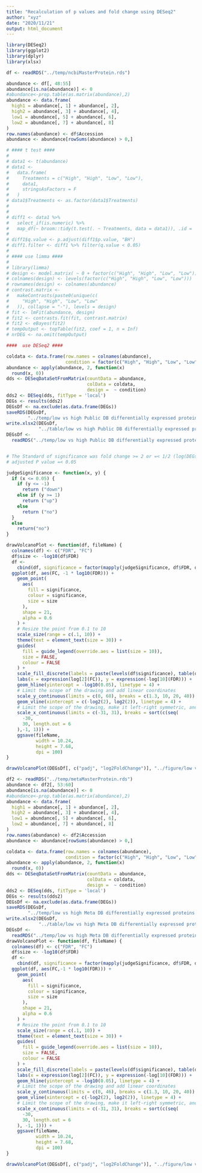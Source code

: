 ```yaml
---
title: "Recalculation of p values and fold change using DESeq2"
author: "xyz"
date: "2020/11/21"
output: html_document
---
```


```r
library(DESeq2)
library(ggplot2)
library(dplyr)
library(xlsx)

df <- readRDS("../temp/ncbiMasterProtein.rds")

abundance <- df[, 48:55]
abundance[is.na(abundance)] <- 0
#abundance<-prop.table(as.matrix(abundance),2)
abundance <- data.frame(
  high1 = abundance[, 1] + abundance[, 2],
  high2 = abundance[, 3] + abundance[, 4],
  low1 = abundance[, 5] + abundance[, 6],
  low2 = abundance[, 7] + abundance[, 8]
)
row.names(abundance) <- df$Accession
abundance <- abundance[rowSums(abundance) > 0,]

# #### t test ####
#
# data1 <- t(abundance)
# data1 <-
#   data.frame(
#     Treatments = c("High", "High", "Low", "Low"),
#     data1,
#     stringsAsFactors = F
#   )
# data1$Treatments <- as.factor(data1$Treatments)
#
#
# diff1 <- data1 %>%
#   select_if(is.numeric) %>%
#   map_df(~ broom::tidy(t.test(. ~ Treatments, data = data1)), .id = 'var')
#
# diff1$q.value <- p.adjust(diff1$p.value, "BH")
# diff1.filter <- diff1 %>% filter(q.value < 0.05)
#
# #### use limma ####
#
# library(limma)
# design <- model.matrix( ~ 0 + factor(c("High", "High", "Low", "Low")))
# colnames(design) <- levels(factor(c("High", "High", "Low", "Low")))
# rownames(design) <- colnames(abundance)
# contrast.matrix <-
#   makeContrasts(paste0(unique(c(
#     "High", "High", "Low", "Low"
#   )), collapse = "-"), levels = design)
# fit <- lmFit(abundance, design)
# fit2 <- contrasts.fit(fit, contrast.matrix)
# fit2 <- eBayes(fit2)
# tempOutput <- topTable(fit2, coef = 1, n = Inf)
# nrDEG <- na.omit(tempOutput)

####  use DESeq2 ####

coldata <- data.frame(row.names = colnames(abundance),
                      condition = factor(c("High", "High", "Low", "Low")))
abundance <- apply(abundance, 2, function(x)
  round(x, 0))
dds <- DESeqDataSetFromMatrix(countData = abundance,
                              colData = coldata,
                              design =  ~ condition)
dds2 <- DESeq(dds, fitType = 'local')
DEGs <- results(dds2)
DEGsDf <- na.exclude(as.data.frame(DEGs))
saveRDS(DEGsDf,
        "../temp/low vs high Public DB differentially expressed proteins.rds")
write.xlsx2(DEGsDf,
            "../table/low vs high Public DB differentially expressed proteins.xlsx")
DEGsDf <-
  readRDS("../temp/low vs high Public DB differentially expressed proteins.rds")


# The Standard of significance was fold change >= 2 or =< 1/2 (log(DEGsDlog2FoldChangef)>=1 or <=-1),
# adjusted P value =< 0.05

judgeSignificance <- function(x, y) {
  if (x <= 0.05) {
    if (y <= -1)
      return ("down")
    else if (y >= 1)
      return ("up")
    else
      return ("no")
  }
  else
    return("no")
}

drawVolcanoPlot <- function(df, fileName) {
  colnames(df) <- c("FDR", "FC")
  df$size <- -log10(df$FDR)
  df <-
    cbind(df, significance = factor(mapply(judgeSignificance, df$FDR, df$FC)))
  ggplot(df, aes(FC, -1 * log10(FDR))) +
    geom_point(
      aes(
        fill = significance,
        colour = significance,
        size = size
      ),
      shape = 21,
      alpha = 0.6
    ) +
    # Resize the point from 0.1 to 10
    scale_size(range = c(.1, 10)) +
    theme(text = element_text(size = 30)) +
    guides(
      fill = guide_legend(override.aes = list(size = 10)),
      size = FALSE,
      colour = FALSE
    ) +
    scale_fill_discrete(labels = paste(levels(df$significance), table(df$significance))) +
    labs(x = expression(log[2](FC)), y = expression(-log[10](FDR))) +
    geom_hline(yintercept = -log10(0.05), linetype = 4) +
    # Limit the scope of the drawing and add linear coordinates
    scale_y_continuous(limits = c(0, 60), breaks = c(1.3, 10, 20, 40)) +
    geom_vline(xintercept = c(-log2(2), log2(2)), linetype = 4) +
    # Limit the scope of the drawing, make it left-right symmetric, and add linear coordinates
    scale_x_continuous(limits = c(-31, 31), breaks = sort(c(seq(
      -30,
      30, length.out = 6
    ),-1, 1))) +
    ggsave(fileName,
           width = 10.24,
           height = 7.68,
           dpi = 100)
}

drawVolcanoPlot(DEGsDf[, c("padj", "log2FoldChange")], "../figure/low vs high Public DB volcanoPlot.png")
```


```r
df2 <- readRDS("../temp/metaMasterProtein.rds")
abundance <- df2[, 53:60]
abundance[is.na(abundance)] <- 0
#abundance<-prop.table(as.matrix(abundance),2)
abundance <- data.frame(
  high1 = abundance[, 1] + abundance[, 2],
  high2 = abundance[, 3] + abundance[, 4],
  low1 = abundance[, 5] + abundance[, 6],
  low2 = abundance[, 7] + abundance[, 8]
)
row.names(abundance) <- df2$Accession
abundance <- abundance[rowSums(abundance) > 0,]

coldata <- data.frame(row.names = colnames(abundance),
                      condition = factor(c("High", "High", "Low", "Low")))
abundance <- apply(abundance, 2, function(x)
  round(x, 0))
dds <- DESeqDataSetFromMatrix(countData = abundance,
                              colData = coldata,
                              design =  ~ condition)
dds2 <- DESeq(dds, fitType = 'local')
DEGs <- results(dds2)
DEGsDf <- na.exclude(as.data.frame(DEGs))
saveRDS(DEGsDf,
        "../temp/low vs high Meta DB differentially expressed proteins.rds")
write.xlsx2(DEGsDf,
            "../table/low vs high Meta DB differentially expressed proteins.xlsx")
DEGsDf <-
  readRDS("../temp/low vs high Meta DB differentially expressed proteins.rds")
drawVolcanoPlot <- function(df, fileName) {
  colnames(df) <- c("FDR", "FC")
  df$size <- -log10(df$FDR)
  df <-
    cbind(df, significance = factor(mapply(judgeSignificance, df$FDR, df$FC)))
  ggplot(df, aes(FC,-1 * log10(FDR))) +
    geom_point(
      aes(
        fill = significance,
        colour = significance,
        size = size
      ),
      shape = 21,
      alpha = 0.6
    ) +
    # Resize the point from 0.1 to 10
    scale_size(range = c(.1, 10)) +
    theme(text = element_text(size = 30)) +
    guides(
      fill = guide_legend(override.aes = list(size = 10)),
      size = FALSE,
      colour = FALSE
    ) +
    scale_fill_discrete(labels = paste(levels(df$significance), table(df$significance))) +
    labs(x = expression(log[2](FC)), y = expression(-log[10](FDR))) +
    geom_hline(yintercept = -log10(0.05), linetype = 4) +
    # Limit the scope of the drawing and add linear coordinates
    scale_y_continuous(limits = c(0, 46), breaks = c(1.3, 10, 20, 40)) +
    geom_vline(xintercept = c(-log2(2), log2(2)), linetype = 4) +
    # Limit the scope of the drawing, make it left-right symmetric, and add linear coordinates
    scale_x_continuous(limits = c(-31, 31), breaks = sort(c(seq(
      -30,
      30, length.out = 6
    ), -1, 1))) +
    ggsave(fileName,
           width = 10.24,
           height = 7.68,
           dpi = 100)
}

drawVolcanoPlot(DEGsDf[, c("padj", "log2FoldChange")], "../figure/low vs high Meta DB volcanoPlot.png")
```

